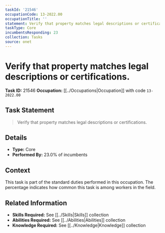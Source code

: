 ```yaml
---
taskId: '21546'
occupationCode: 13-2022.00
occupationTitle: ''
statement: Verify that property matches legal descriptions or certifications.
taskType: Core
incumbentsResponding: 23
collection: Tasks
source: onet
---
```

# Verify that property matches legal descriptions or certifications.

**Task ID:** 21546
**Occupation:** [[../Occupations|Occupation]] with code `13-2022.00`

## Task Statement

> Verify that property matches legal descriptions or certifications.

## Details

- **Type:** Core
- **Performed By:** 23.0% of incumbents

## Context

This task is part of the standard duties performed in this occupation. The percentage indicates how common this task is among workers in the field.

## Related Information

- **Skills Required:** See [[../Skills|Skills]] collection
- **Abilities Required:** See [[../Abilities|Abilities]] collection
- **Knowledge Required:** See [[../Knowledge|Knowledge]] collection
